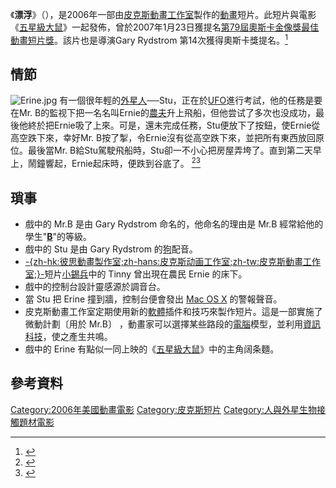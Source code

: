 {{NoteTA
|T=zh-cn:绑架课;zh-hk:外星仔搞乜鬼;zh-tw:漂浮;
|1=zh-cn:绑架课;zh-hk:外星仔搞乜鬼;zh-tw:漂浮;
|2=zh:Linguini;zh-hans:小宽;zh-tw:小林;zh-hk:阔条麵
|3=zh-hans:皮克斯动画工作室;zh-hk:彼思動畫製作室;zh-tw:皮克斯動畫工作室;
|4=zh-hans:板牙遇上鬼火;zh-hk:哨牙嘜鬼火驚魂;zh-tw:拖線遇上鬼火;
|5=zh-hans:美食总动员;zh-hk:五星級大鼠;zh-tw:料理鼠王;
}}
{{Infobox Film
| name               = 漂浮
| original_name      = {{lang|en|''Lifted''}}
| image              = Lifted movie.jpg
| caption            = 《Lifted》的電影海報
| director           = [[Gary_Rydstrom|Gary Rydstrom]]
| producer           =[[Katherine_Sarafian|Katherine Sarafian]]；[[Osnat_Shurer|Osnat Shurer]] (監製)
| writer             = 
| starring           = 
| music              = [[Michael_Giacchino|Michael Giacchino]]
| cinematography     = 
| editing            = 
| production_company = 
| distributor        = [[華特迪士尼公司|華特迪士尼公司]]、[[彼思動畫製作室|彼思動畫製作室]]
| released           = 2006年
| runtime            = 5分鐘
| country            = {{USA}}
| language           = 英文
| budget             = 
| gross              =
| preceded_by        = 
| followed_by        = 
| website            = http://www.pixar.com/shorts/lift/index.html
| amg_id             = 0945571
| imdb_id            = 0945571
| cn_name            = 綁架課
| hk_name            = 外星仔搞乜鬼
| tw_name            = 漂浮
}}
《'''漂浮'''》（{{lang-en|''Lifted''}}），是2006年一部由[[皮克斯動畫工作室|皮克斯動畫工作室]]製作的[[動畫|動畫]]短片。此短片與電影《[[五星級大鼠|五星級大鼠]]》一起發佈，曾於2007年1月23日獲提名[[第79屆奧斯卡金像獎|第79屆奧斯卡金像獎]][[奧斯卡最佳動畫短片獎|最佳動畫短片獎]]。該片也是導演Gary Rydstrom 第14次獲得奧斯卡獎提名。<ref>{{Cite web |url=http://www.chicagofilmfestival.org/cgi-bin/WebObjects/CIFFSite.woa/wa/Films/1001086 |title=Chicago International Film Festival Webpage detailing Lifted showing |access-date=2008-06-21 |archive-date=2007-02-17 |archive-url=https://web.archive.org/web/20070217110728/http://www.chicagofilmfestival.org/cgi-bin/WebObjects/CIFFSite.woa/wa/Films/1001086 |dead-url=no }}</ref>

== 情節 ==
[[File:Erine.jpg|thumb]]
有一個很年輕的[[外星人|外星人]]──Stu，正在於[[UFO|UFO]]進行考試，他的任務是要在Mr. B的監视下把一名名叫Ernie的[[農夫|農夫]]升上飛船，但他尝试了多次也没成功，最後他終於把Ernie吸了上來。可是，還未完成任務，Stu便放下了按鈕，使Ernie從高空跌下來，幸好Mr. B按了掣，令Ernie沒有從高空跌下來，並把所有東西放回原位。最後當Mr. B給Stu駕駛飛船時，Stu卻一不小心把房屋弄垮了。直到第二天早上，鬧鐘響起，Ernie起床時，便跌到谷底了。
<ref>{{Cite web |url=http://www.pixar.com/shorts/lift/index.html |title=官方網頁 |access-date=2008-06-19 |archive-date=2009-08-31 |archive-url=https://web.archive.org/web/20090831224755/http://www.pixar.com/shorts/lift/index.html |dead-url=no }}</ref><ref>{{Cite web |url=http://www.metacafe.com/watch/810697/pixar_lifted/ |title=Metacafe ── Lifted |access-date=2008-06-21 |archive-date=2021-03-09 |archive-url=https://web.archive.org/web/20210309184906/https://www.metacafe.com/watch/810697/pixar_lifted/ |dead-url=no }}</ref>

== 瑣事 ==
*戲中的 Mr.B 是由 Gary Rydstrom 命名的，他命名的理由是 Mr.B 經常給他的學生"'''[[B|B]]'''"的等級。
*戲中的 Stu 是由 Gary Rydstrom 的[[狗|狗]]配音。
*[[皮克斯動畫工作室|-{zh-hk:彼思動畫製作室;zh-hans:皮克斯动画工作室;zh-tw:皮克斯動畫工作室;}-]]短片[[小錫兵|小錫兵]]中的 Tinny 曾出現在農民 Ernie 的床下。
*戲中的控制台設計靈感源於調音台。
*當 Stu 把 Erine 撞到牆，控制台便會發出 [[Mac_OS_X|Mac OS X]] 的警報聲音。
*皮克斯動畫工作室定期使用新的[[軟體|軟體]]插件和技巧來製作短片。這是一部實施了微動計劃〔用於 Mr.B〕 ，動畫家可以選擇某些路段的[[電腦|電腦]]模型，並利用[[資訊科技|資訊科技]]，使之產生共鳴。
*戲中的 Erine 有點似一同上映的《[[五星級大鼠|五星級大鼠]]》中的主角阔条麵。

== 參考資料 ==
<div class="references-small">
<references />
</div>

{{皮克斯电影列表}}
{{DEFAULTSORT:Lifted}}
[[Category:2006年美國動畫電影|Category:2006年美國動畫電影]]
[[Category:皮克斯短片|Category:皮克斯短片]]
[[Category:人與外星生物接觸題材電影|Category:人與外星生物接觸題材電影]]